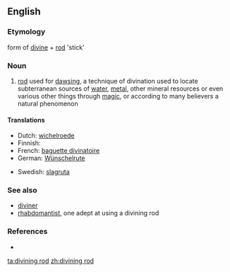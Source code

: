 {{wikipedia}}
==English==

===Etymology===
form of [[divine]] + [[rod]] 'stick'

===Noun===
{{en-noun}}

# [[rod]] used for [[dawsing]], a technique of divination used to locate subterranean sources of [[water]], [[metal]], other mineral resources or even various other things through [[magic]], or according to many believers a natural phenomenon

====Translations====
{{top}}
* Dutch: [[wichelroede]]
* Finnish: {{t|fi|taikavarpu}}
* French: [[baguette divinatoire]] {{f}}
* German: [[Wünschelrute]]
{{mid}}
* Swedish: [[slagruta]]
{{bottom}}

===See also===
* [[diviner]]
* [[rhabdomantist]], one adept at using a divining rod

===References===
* {{R:Websters}}

[[ta:divining rod]]
[[zh:divining rod]]